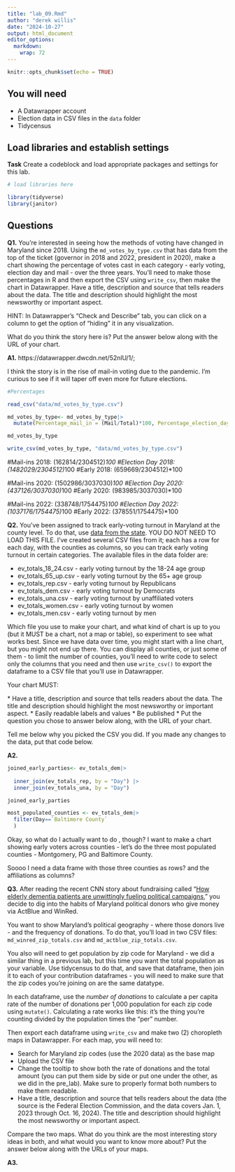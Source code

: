 ```yaml
---
title: "lab_09.Rmd"
author: "derek willis"
date: "2024-10-27"
output: html_document
editor_options: 
  markdown: 
    wrap: 72
---
```


```r
knitr::opts_chunk$set(echo = TRUE)
```

## You will need

-   A Datawrapper account
-   Election data in CSV files in the `data` folder
-   Tidycensus

## Load libraries and establish settings

**Task** Create a codeblock and load appropriate packages and settings
for this lab.

```r
# load libraries here

library(tidyverse)
library(janitor)
```

## Questions

**Q1.** You're interested in seeing how the methods of voting have
changed in Maryland since 2018. Using the `md_votes_by_type.csv` that
has data from the top of the ticket (governor in 2018 and 2022,
president in 2020), make a chart showing the percentage of votes cast in
each category - early voting, election day and mail - over the three
years. You'll need to make those percentages in R and then export the
CSV using `write_csv`, then make the chart in Datawrapper. Have a title,
description and source that tells readers about the data. The title and
description should highlight the most newsworthy or important aspect.

HINT: In Datawrapper's "Check and Describe" tab, you can click on a
column to get the option of "hiding" it in any visualization.

What do you think the story here is? Put the answer below along with the
URL of your chart.

**A1.**
https://datawrapper.dwcdn.net/52nlU/1/; 

I think the story is in the rise of mail-in voting due to the pandemic. I'm curious to see if it will taper off even more for future elections.

```r
#Percentages

read_csv("data/md_votes_by_type.csv")

md_votes_by_type<- md_votes_by_type|>
  mutate(Percentage_mail_in = (Mail/Total)*100, Percentage_election_day = (`Election Day`/Total)*100, Percentage_early = (Early/Total)*100)

md_votes_by_type

write_csv(md_votes_by_type, "data/md_votes_by_type.csv")


```

#Mail-ins 2018: (162814/2304512)*100 #Election Day 2018:
(1482029/2304512)*100 #Early 2018: (659669/2304512)\*100

#Mail-ins 2020: (1502986/3037030)*100 #Election Day 2020:
(437126/3037030)*100 #Early 2020: (983985/3037030)\*100

#Mail-ins 2022: (338748/1754475)*100 #Election Day 2022:
(1037176/1754475)*100 #Early 2022: (378551/1754475)\*100

**Q2.** You've been assigned to track early-voting turnout in Maryland
at the county level. To do that, use [data from the
state](https://elections.maryland.gov/press_room/2024_stats/PG24/EarlyVoting%20RAW%20data.csv).
YOU DO NOT NEED TO LOAD THIS FILE. I've created several CSV files from
it; each has a row for each day, with the counties as columns, so you
can track early voting turnout in certain categories. The available
files in the data folder are:

-   ev_totals_18_24.csv - early voting turnout by the 18-24 age group
-   ev_totals_65_up.csv - early voting turnout by the 65+ age group
-   ev_totals_rep.csv - early voting turnout by Republicans
-   ev_totals_dem.csv - early voting turnout by Democrats
-   ev_totals_una.csv - early voting turnout by unaffiliated voters
-   ev_totals_women.csv - early voting turnout by women
-   ev_totals_men.csv - early voting turnout by men

Which file you use to make your chart, and what kind of chart is up to you (but it MUST be a chart, not a map or table), so experiment to see what works best. Since we have data over time, you might start with a line chart, but you might not end up there. You can display all counties, or just some of them - to limit the number of counties, you'll need to write code to select only the columns that you need and then use `write_csv()` to export the dataframe to a CSV file that you'll use in
Datawrapper.

Your chart MUST:

\* Have a title, description and source that tells readers about the
data. The title and description should highlight the most newsworthy or important aspect. \* Easily readable labels and values \* Be published
\* Put the question you chose to answer below along, with the URL of
your chart.

Tell me below why you picked the CSV you did. If you made any changes to the data, put that code below.

**A2.**

```r
joined_early_parties<- ev_totals_dem|>
  
  inner_join(ev_totals_rep, by = "Day") |>
  inner_join(ev_totals_una, by = "Day")

joined_early_parties

```




```r
most_populated_counties <- ev_totals_dem|>
  filter(Day==`Baltimore County`
  )
```


Okay, so what do I actually want to do , though? I want to make a chart showing early voters across counties - let's do the three most populated counties - Montgomery, PG and Baltimore County.

Soooo I need a data frame with those three counties as rows? and the affiliations as columns?

**Q3.** After reading the recent CNN story about fundraising called
"[How elderly dementia patients are unwittingly fueling political
campaigns](https://www.cnn.com/interactive/2024/10/politics/political-fundraising-elderly-election-invs-dg/),"
you decide to dig into the habits of Maryland political donors who give
money via ActBlue and WinRed.

You want to show Maryland's political geography - where those donors
live - and the frequency of donations. To do that, you'll load in two
CSV files: `md_winred_zip_totals.csv` and `md_actblue_zip_totals.csv`.

You also will need to get population by zip code for Maryland - we did a
similar thing in a previous lab, but this time you want the total
population as your variable. Use tidycensus to do that, and save that
dataframe, then join it to each of your contribution dataframes - you
will need to make sure that the zip codes you're joining on are the same
datatype.

In each dataframe, use the *number of donations* to calculate a per
capita rate of the number of donations per 1,000 population for each zip
code using `mutate()`. Calculating a rate works like this: it's the
thing you're counting divided by the population times the "per" number.

Then export each dataframe using `write_csv` and make two (2) choropleth
maps in Datawrapper. For each map, you will need to:

-   Search for Maryland zip codes (use the 2020 data) as the base map
-   Upload the CSV file
-   Change the tooltip to show both the rate of donations and the total
    amount (you can put them side by side or put one under the other, as
    we did in the pre_lab). Make sure to properly format both numbers to
    make them readable.
-   Have a title, description and source that tells readers about the
    data (the source is the Federal Election Commission, and the data
    covers Jan. 1, 2023 through Oct. 16, 2024). The title and
    description should highlight the most newsworthy or important
    aspect.

Compare the two maps. What do you think are the most interesting story
ideas in both, and what would you want to know more about? Put the
answer below along with the URLs of your maps.

**A3.**

```r
```
